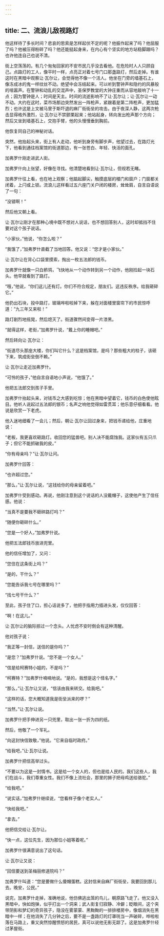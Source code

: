 ```yaml
---
---
---
```

title: 二、流浪儿敌视路灯
---




他这样待了多长时间？悲哀的思索是怎样起伏不定的呢？他振作起来了吗？他屈服了吗？他被压得粉碎了吗？他还能挺起身来，在内心有个坚实的地方站稳脚跟吗？也许他连自己也说不清。

街上空荡荡的。有几个匆匆回家的不安市民几乎没去看他。在危险时人人只顾自己。点路灯的工人，像平时一样，点亮正对着七号门口那盏路灯，然后走掉。有谁这时在黑暗中观察让·瓦尔让，会觉得他不像一个活人。他坐在门旁的墙基石上，像冻成冰的鬼一样纹丝不动。绝望中会冻结起来。可以听到警钟声和隐约的风暴般的喧嚣声。在警钟和动乱的交混声中，圣保罗教堂的大钟庄重而从容地敲响了十一点；因为警钟是人；时间是天主。时间的流逝影响不了让·瓦尔让；让·瓦尔让一动不动。大约在这时，菜市场那边突然发出一阵枪声，紧跟着是第二阵枪声，更加猛烈；也许这是上文被马里于斯吓退的麻厂街街垒的攻击。由于夜深人静，这两次枪击显得格外激烈，让·瓦尔让不禁颤栗起来；他站起身，转向发出枪声那个方向；然后又坐到墙基石上，交抱手臂，他的头慢慢垂到胸前。

他恢复同自己的神秘对话。

突然，他抬起头来，街上有人走动，他听到身旁有脚步声，他望过去，在路灯光下，他看到通往档案馆的街道那边，有一张苍白、年轻、快活的面孔。

加弗罗什刚走进武人街。

加弗罗什向上张望，好像在寻找。他清楚地看到让·瓦尔让，但视若无睹。

加弗罗什往上看，也在地上观察；他踮起脚尖，触摸底层的楼门和窗户；门窗都关闭着，上闩或上锁。流浪儿这样看过五六座门关户闭的楼房，耸耸肩，自言自语说了一句：

“没错啊！”

然后他又朝上看。

让·瓦尔让刚才在那种心境中既不想对人说话，也不想回答别人，这时却抵挡不住要对这个孩子说话。

“小家伙，”他说，“你怎么啦？”

“我饿了，”加弗罗什直截了当地回答。他又说：“您才是小家伙。”

让·瓦尔让在背心口袋里摸索，掏出一枚五法郎的钱币。

加弗罗什就像一只白鹡鸰，飞快地从一个动作转到另一个动作，他刚捡起一块石头。他早就看到了路灯。

“哦，”他说，“你们这儿还有灯。你们不符合规定，朋友们。这违反秩序。给我砸碎它。”

他扔出石块，投中路灯，玻璃哗啦啦掉下来，躲在对面楼里窗帘下的市民惊呼道：“九三年又来啦！”

路灯剧烈地摇晃，然后熄灭了。街道骤然间变得一片漆黑。

“就得这样，老街，”加弗罗什说，“戴上你的睡帽吧。”

然后转向让·瓦尔让：

“街道尽头那座大楼，你们叫它什么？这是档案馆，是吗？那些粗大的柱子，该砸下来，筑成街垒倒不赖。”

让·瓦尔让走近加弗罗什。

“可怜的孩子，”他自言自语地小声说，“他饿了。”

他把五法郎交到孩子手里。

加弗罗什抬起头来，对钱币之大感到吃惊；他在黑暗中望着它，钱币的白色使他眩目。他听人说起过五法郎的银币；名声之响他觉得如雷贯耳；他乐意仔细看看。他说是欣赏一下老虎。

他入迷地细看了一会儿；然后，朝让·瓦尔让回过身来，把钱币递给他，庄重地说：

“老板，我更喜欢砸路灯。收回您的猛兽吧。别人决不能腐蚀我。这家伙有五只爪子；但它不能抓破我的皮。”

“你有母亲吗？”让·瓦尔让问。

加弗罗什回答：

“也许超过您。”

“那么，”让·瓦尔让说，“这钱给你的母亲留着吧。”

加弗罗什受到感动。再说，他刚注意到这个说话的人没戴帽子，这使他产生了信任感。他说：

“当真不是要我不砸碎路灯吗？”

“随便你砸碎什么。”

“您是一个好人，”加弗罗什说。

他把五法郎钱币放进兜里。

他的信任增加了，又问：

“您住在这条街上吗？”

“是的，干什么？”

“您能告诉我七号在哪里吗？”

“找七号干什么？”

至此，孩子住了口，担心话说多了，他把手指用力插进头发，仅仅回答：

“啊！在这儿。”

让·瓦尔让的脑际掠过一个念头。人忧虑不安时倒会有这种清醒。

他对孩子说：

“我正等一封信，送信的是你吗？”

“是您？”加弗罗什说。“您不是一个女人。”

“信是给柯赛特小姐的，不是吗？”

“柯赛特？”加弗罗什喃喃地说。“是的，我想是这个怪名字。”

“那么，”让·瓦尔让又说，“信该由我来转交。给我吧。”

“这样的话，您大概知道我是街垒派来的啰？”

“当然，”让·瓦尔让说。

加弗罗什把手伸进另一只兜里，取出一张一折为四的纸。

然后，他敬了一个军礼。

“向这封快信致敬，”他说。“它来自临时政府。”

“给我吧，”让·瓦尔让说。

加弗罗什把信高举过头。

“不要以为这是一封情书。这是给一个女人的，但也是给人民的。我们这些人，我们在战斗，我们尊重女性。我们不像上流社会，那里的狮子把母鸡送给骆驼。”

“给我吧。”

“说实话，”加弗罗什继续说，“您看样子像个老实人。”

“快给我吧。”

“拿去。”

他把信交给让·瓦尔让。

“快一点，这位先生，因为那位小姐等着呢。”

加弗罗什很满意说出了这句话。

让·瓦尔让又说：

“回信要送到圣梅丽修道院吗？”

加弗罗什叫道：“您是要做什么傻帽蛋糕。这封信来自麻厂街街垒，我要回到那儿去。晚安，公民。”

说完，加弗罗什走掉，准确地说，他仿佛逃出笼的鸟儿，朝原路飞走了。他又没入黑暗中，快如炮弹，似乎打出一个洞来；武人街复归寂静、冷僻；眨眼间，这个夹带阴影和梦幻的奇异孩子，隐没在雾蒙蒙、黑黝黝的一排排楼房中，像烟消失在黑暗中一样；在他消失了几分钟之后，要不是一盏路灯的灯罩咣当一声破碎，哗啦啦落在马路上，重又突然惊醒愤怒的居民，真可以说他无影无踪了。这是加弗罗什经过茅屋街。
